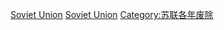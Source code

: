 {{DisestcatCountry|193|8|蘇聯}}

[[Category:1938年亞洲廢除|Soviet Union]]
[[Category:1938年歐洲廢除|Soviet Union]]
[[Category:苏联各年废除|Category:苏联各年废除]]
